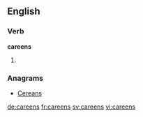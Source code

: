 ==English==

===Verb===
'''careens'''

# {{en-third-person singular of|careen}}

===Anagrams===
* [[Cereans#English|Cereans]]

[[de:careens]]
[[fr:careens]]
[[sv:careens]]
[[vi:careens]]